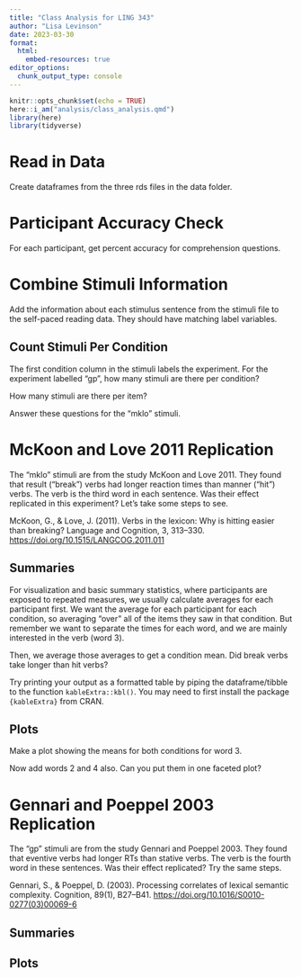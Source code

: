 ```yaml
---
title: "Class Analysis for LING 343"
author: "Lisa Levinson"
date: 2023-03-30
format: 
  html:
    embed-resources: true
editor_options: 
  chunk_output_type: console
---
```


```r
knitr::opts_chunk$set(echo = TRUE)
here::i_am("analysis/class_analysis.qmd")
library(here)
library(tidyverse)
```

# Read in Data

Create dataframes from the three rds files in the data folder. 

# Participant Accuracy Check

For each participant, get percent accuracy for comprehension questions.

# Combine Stimuli Information

Add the information about each stimulus sentence from the stimuli file to
the self-paced reading data. They should have matching label variables.

## Count Stimuli Per Condition

The first condition column in the stimuli labels the experiment. For 
the experiment labelled "gp", how many stimuli are there per condition?

How many stimuli are there per item?

Answer these questions for the "mklo" stimuli. 


# McKoon and Love 2011 Replication

The "mklo" stimuli are from the study McKoon and Love 2011. They found
that result ("break") verbs had longer reaction times than manner ("hit") verbs.
The verb is the third word in each sentence. Was their effect replicated in
this experiment? Let's take some steps to see.

McKoon, G., & Love, J. (2011). Verbs in the lexicon: Why is hitting easier than breaking? Language and Cognition, 3, 313–330. <https://doi.org/10.1515/LANGCOG.2011.011>


## Summaries 

For visualization and basic summary statistics, where participants are exposed 
to repeated measures, we usually calculate averages for each participant first. 
We want the average
for each participant for each condition, so averaging "over" all of the items
they saw in that condition. But remember we want to separate the times for each
word, and we are mainly interested in the verb (word 3).

Then, we average those averages to get a condition mean. Did break verbs
take longer than hit verbs?

Try printing your output as a formatted table by piping the dataframe/tibble
to the function `kableExtra::kbl()`. You may need to first install the
package `{kableExtra}` from CRAN. 

## Plots

Make a plot showing the means for both conditions for word 3. 

Now add words 2 and 4 also. Can you put them in one faceted plot?

# Gennari and Poeppel 2003 Replication

The "gp" stimuli are from the study Gennari and Poeppel 2003. They found 
that eventive verbs had longer RTs than stative verbs. The verb is the fourth
word in these sentences. Was their effect replicated? Try the same steps. 

Gennari, S., & Poeppel, D. (2003). Processing correlates of lexical semantic complexity. Cognition, 89(1), B27–B41. <https://doi.org/10.1016/S0010-0277(03)00069-6>


## Summaries

## Plots